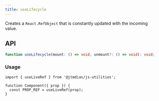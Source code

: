 ```yaml
---
title: useLifecycle
---
```

Creates a `React.RefObject` that is constantly updated with the incoming value.

## API

```typescript
function useLifecycle(mount: () => void, unmount?: () => void): void;
```

### Usage

```tsx
import { useLiveRef } from '@jtmdias/js-utilities';

function Component({ prop }) {
  const PROP_REF = useLiveRef(prop);
}
```
